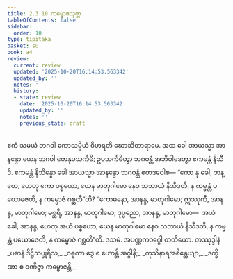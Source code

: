 ```yaml
---
title: 2.3.10 ကမ္ဗောဇသုတ္တ
tableOfContents: false
sidebar:
  order: 10
type: tipitaka
basket: su
book: a4
review:
  current: review
  updated: '2025-10-20T16:14:53.563342'
  updated_by: ''
  notes: ''
  history:
  - state: review
    date: '2025-10-20T16:14:53.563342'
    updated_by: ''
    notes: ''
    previous_state: draft
---
```



<DynamicBreadcrumb />


<ReviewStatus review={frontmatter.review} showDetails={true} />

<HypothesisAnnotation frontmatter={frontmatter} />

<Division number="80" book="a4" e="ch" v="15" p="394">

<Paragraph number="563" book="a4">
ဧကံ သမယံ ဘဂဝါ ကောသမ္ဗိယံ ဝိဟရတိ ဃောသိတာရာမေ. အထ ခေါ အာယသ္မာ အာနန္ဒော ယေန ဘဂဝါ တေနုပသင်္ကမိ; ဥပသင်္ကမိတွာ ဘဂဝန္တံ အဘိဝါဒေတွာ ဧကမန္တံ နိသီဒိ. ဧကမန္တံ နိသိန္နော ခေါ အာယသ္မာ အာနန္ဒော ဘဂဝန္တံ ဧတဒဝေါစ—
</Paragraph>

<Paragraph number="564" book="a4">
“ကော နု ခေါ, ဘန္တေ, ဟေတု ကော ပစ္စယော, ယေန မာတုဂါမော နေဝ သဘာယံ နိသီဒတိ, န ကမ္မန္တံ ပယောဇေတိ, န ကမ္ဗောဇံ ဂစ္ဆတီ”တိ? “ကောဓနော, အာနန္ဒ, မာတုဂါမော; ဣဿုကီ, အာနန္ဒ, မာတုဂါမော; မစ္ဆရီ, အာနန္ဒ, မာတုဂါမော; ဒုပ္ပညော, အာနန္ဒ, မာတုဂါမော—  အယံ ခေါ, အာနန္ဒ, ဟေတု အယံ ပစ္စယော, ယေန မာတုဂါမော နေဝ သဘာယံ နိသီဒတိ, န ကမ္မန္တံ ပယောဇေတိ, န ကမ္ဗောဇံ ဂစ္ဆတီ”တိ.

</Paragraph>
</Division>

<Paragraph number="565" type="center" book="a4">
ဒသမံ.



</Paragraph>

<Paragraph number="566" type="center" book="a4">
အပဏ္ဏကဝဂ္ဂေါ တတိယော.



</Paragraph>

<Paragraph number="567" type="center" book="a4">
တဿုဒ္ဒါနံ


</Paragraph>

<Paragraph number="568" type="verses" book="a4">
_ပဓာနံ ဒိဋ္ဌိသပ္ပုရိသ,_  
_ဝဓုကာ ဒွေ စ ဟောန္တိ အဂ္ဂါနိ;_  
_ကုသိနာရအစိန္တေယျာ,_  
_ဒက္ခိဏာ စ ဝဏိဇ္ဇာ ကမ္ဗောဇန္တိ._
</Paragraph>